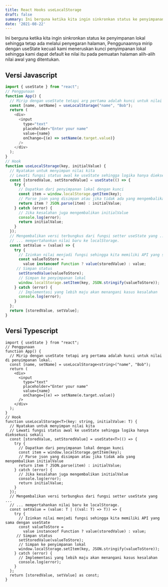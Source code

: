 ```yaml
---
title: React Hooks useLocalStorage
draft: false
summary: Ini berguna ketika kita ingin sinkronkan status ke penyimpanan lokal sehingga tetap ada melalui penyegaran halaman.
date: '2021-08-22'
---
```


Ini berguna ketika kita ingin sinkronkan status ke penyimpanan lokal sehingga tetap ada melalui penyegaran halaman, Penggunaannya mirip dengan useState kecuali kami meneruskan kunci penyimpanan lokal sehingga kami dapat default ke nilai itu pada pemuatan halaman alih-alih nilai awal yang ditentukan.

## Versi Javascript

```js:useLocalStorage.js showLineNumbers {5}
import { useState } from "react";
// Penggunaan
function App() {
  // Mirip dengan useState tetapi arg pertama adalah kunci untuk nilai di penyimpanan lokal.
  const [name, setName] = useLocalStorage("name", "Bob");
  return (
    <div>
      <input
        type="text"
        placeholder="Enter your name"
        value={name}
        onChange={(e) => setName(e.target.value)}
      />
    </div>
  );
}
// Hook
function useLocalStorage(key, initialValue) {
  // Nyatakan untuk menyimpan nilai kita
  // Lewati fungsi status awal ke useState sehingga logika hanya dieksekusi sekali
  const [storedValue, setStoredValue] = useState(() => {
    try {
      // Dapatkan dari penyimpanan lokal dengan kunci
      const item = window.localStorage.getItem(key);
      // Parse json yang disimpan atau jika tidak ada yang mengembalikan initialValue
      return item ? JSON.parse(item) : initialValue;
    } catch (error) {
      // Jika kesalahan juga mengembalikan initialValue
      console.log(error);
      return initialValue;
    }
  });
  // Mengembalikan versi terbungkus dari fungsi setter useState yang ...
  // ... mempertahankan nilai baru ke localStorage.
  const setValue = (value) => {
    try {
      // Izinkan nilai menjadi fungsi sehingga kita memiliki API yang sama dengan useState
      const valueToStore =
        value instanceof Function ? value(storedValue) : value;
     // Simpan status
      setStoredValue(valueToStore);
      // Simpan ke penyimpanan lokal
      window.localStorage.setItem(key, JSON.stringify(valueToStore));
    } catch (error) {
      // Implementasi yang lebih maju akan menangani kasus kesalahan
      console.log(error);
    }
  };
  return [storedValue, setValue];
}
```

## Versi Typescript

```ts:useLocalStorage.tsx showLineNumbers {5}
import { useState } from "react";
// Penggunaan
function App() {
  // Mirip dengan useState tetapi arg pertama adalah kunci untuk nilai di penyimpanan lokal.
  const [name, setName] = useLocalStorage<string>("name", "Bob");
  return (
    <div>
      <input
        type="text"
        placeholder="Enter your name"
        value={name}
        onChange={(e) => setName(e.target.value)}
      />
    </div>
  );
}
// Hook
function useLocalStorage<T>(key: string, initialValue: T) {
  // Nyatakan untuk menyimpan nilai kita
  // Lewati fungsi status awal ke useState sehingga logika hanya dieksekusi sekali
  const [storedValue, setStoredValue] = useState<T>(() => {
    try {
      // Dapatkan dari penyimpanan lokal dengan kunci
      const item = window.localStorage.getItem(key);
      // Parse json yang disimpan atau jika tidak ada yang mengembalikan initialValue
      return item ? JSON.parse(item) : initialValue;
    } catch (error) {
      // Jika kesalahan juga mengembalikan initialValue
      console.log(error);
      return initialValue;
    }
  });
  // Mengembalikan versi terbungkus dari fungsi setter useState yang ...
  // ... mempertahankan nilai baru ke localStorage.
  const setValue = (value: T | ((val: T) => T)) => {
    try {
      // Izinkan nilai menjadi fungsi sehingga kita memiliki API yang sama dengan useState
      const valueToStore =
        value instanceof Function ? value(storedValue) : value;
     // Simpan status
      setStoredValue(valueToStore);
      // Simpan ke penyimpanan lokal
      window.localStorage.setItem(key, JSON.stringify(valueToStore));
    } catch (error) {
      // Implementasi yang lebih maju akan menangani kasus kesalahan
      console.log(error);
    }
  };
  return [storedValue, setValue] as const;
}
```
